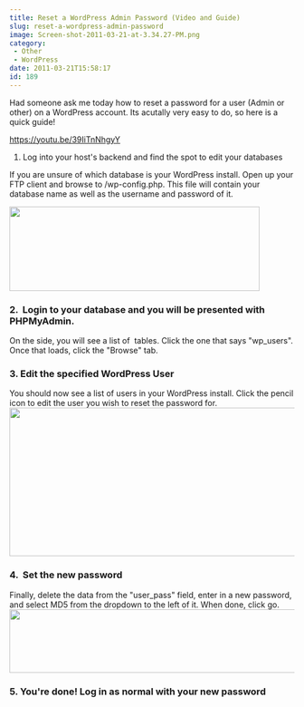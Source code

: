 ```yaml
---
title: Reset a WordPress Admin Password (Video and Guide)
slug: reset-a-wordpress-admin-password
image: Screen-shot-2011-03-21-at-3.34.27-PM.png
category:
 - Other
 - WordPress
date: 2011-03-21T15:58:17
id: 189
---
```


Had someone ask me today how to reset a password for a user (Admin or other) on a WordPress account. Its acutally very easy to do, so here is a quick guide!

https://youtu.be/39IiTnNhgyY

1. Log into your host's backend and find the spot to edit your databases

If you are unsure of which database is your WordPress install. Open up your FTP client and browse to /wp-config.php. This file will contain your database name as well as the username and password of it.

<img class="aligncenter size-full wp-image-191" title="Screen shot 2011-03-21 at 3.38.40 PM" src="Screen-shot-2011-03-21-at-3.38.40-PM.png" alt="" width="442" height="149" />
<h3>2.  Login to your database and you will be presented with PHPMyAdmin.</h3>
On the side, you will see a list of  tables. Click the one that says "wp_users". Once that loads, click the "Browse" tab.
<h3>3. Edit the specified WordPress User</h3>
You should now see a list of users in your WordPress install. Click the pencil icon to edit the user you wish to reset the password for.
<img class="aligncenter size-full wp-image-192" title="Screen shot 2011-03-21 at 3.44.29 PM" src="Screen-shot-2011-03-21-at-3.44.29-PM.png" alt="" width="584" height="262" />

<h3>4.  Set the new password</h3>
Finally, delete the data from the "user_pass" field, enter in a new password, and select MD5 from the dropdown to the left of it. When done, click go.
<img class="aligncenter size-full wp-image-193" title="Screen shot 2011-03-21 at 3.47.37 PM" src="Screen-shot-2011-03-21-at-3.47.37-PM.png" alt="" width="586" height="112" />

<h3>5. You're done! Log in as normal with your new password</h3>
